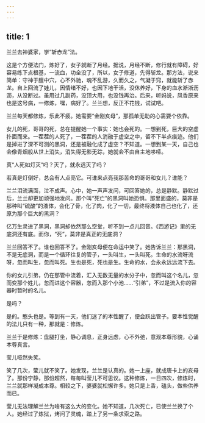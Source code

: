 ```yaml
---
---
---
```

title: 1
---



兰兰去神婆家，学“斩赤龙”法。

这是个方便法门，炼好了，女子就断了月经。据说，月经不断，修行就有障碍，好容易练下点根基，一流血，功全没了，所以，女子修道，先得斩龙。那方法，说来简单：守神于膻中穴，心不外驰，魂不乱游，久而久之，气凝于窍，就能斩了赤龙。自上回流了娃儿，因情绪不好，也因下地干活，没休养好，下身的血水淅淅沥沥，从没断过。虽用过几副药，没顶大用，也没钱再治。后来，听妈说，凤香原来也是这号病，一修炼，嘿，病好了。兰兰想，反正不花钱，试试吧。

兰兰每天都修炼，乐此不疲。她需要“金刚亥母”，那孤单无助的心需要个依靠。

女儿的死，哥哥的死，总在提醒她一个事实：她也会死的。一想到死，巨大的空虚扑面而来。一茬茬的人死了，一茬茬的人消融于虚空之中，留不下半点痕迹。他们是掉进了深不可测的黑洞，还是被融化成了虚空？不知道。一想到某一天，自己也会像青烟般从世上消失，消失得无影无踪，她就会不由自主地哆嗦。

真“人死如灯灭”吗？灭了，就永远灭了吗？

若真是灯倒好，总会有人点亮它。可谁来点亮我那苦命的哥哥和女儿？谁能？

兰兰泪流满面，泣不成声。心中，她一声声发问，可回答她的，总是静默。静默过后，兰兰却更加顽强地发问。那个叫“死亡”的黑洞叫她恐惧。那里面盛的，莫非是那种叫“硫酸”的液体，会化了骨，化了肉，化了一切，最终将液体自己也化了，还原为那个巨大的黑洞？

亿万生灵进了黑洞，黑洞却依然那么空堂，听不到一点儿回音。《西游记》里的无底洞还有底。而你，“死”，莫非是真正的无底洞？

兰兰回答不了。谁也回答不了。金刚亥母便在命运中笑了。她告诉兰兰：那黑洞，不是无底洞，而是一个循环往复的管子，一头叫生，一头叫死。生命的水流呀流呀，忽而叫生，忽而叫死。生也是死，死也是生。生命的水，会永永远远流下去。

你的女儿引弟，仍在那管中流着，汇入无数无量的水分子中，忽而叫这个名儿，忽而变那个姓儿，忽而进这个容器，忽而入那个小池……“引弟”，不过是流入你的容器时暂时的名儿。

是吗？

是的。憨头也是。等到有一天，他们迷了的本性醒了，便会跃出管子。要本性觉醒的法儿只有一种，那就是：修炼。

兰兰于是修炼：盘腿打坐，静心调息，正身远虑，心不外弛，意观本尊形貌，心诵本尊真言。

莹儿哑然失笑。

笑了几次，莹儿就不笑了。她发现，兰兰是认真的。她一上座，就成唐卡上的亥母了。那份宁静，那份超然，每每叫莹儿不可思议。这种修炼，一日四次，修炼时，兰兰就那样凝成本尊。相较之下，婆婆就松懈许多。她只是上香，磕头，做些供养而已。

莹儿无法理解兰兰为啥有这么大的变化。她不知道，几次死亡，已使兰兰换了个人。她经过了炼狱，烤问了灵魂，踏上了另一条求索之路。